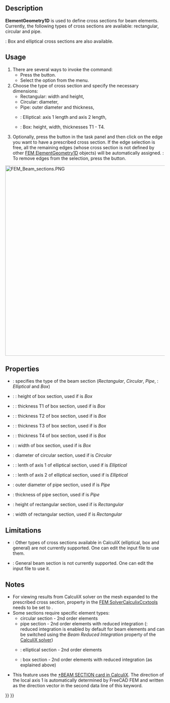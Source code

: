 <languages/>

{{Docnav
|[[FEM_MaterialEditor|Material editor]]
|[[FEM_ElementRotation1D|Beam rotation]]
|[[FEM_Workbench|FEM]]
|IconL=FEM_MaterialEditor.svg
|IconR=FEM_ElementRotation1D.svg
|IconC=Workbench_FEM.svg
}}

{{GuiCommandContainer|
{{GuiCommand
|Name=FEM ElementGeometry1D
|MenuLocation=Model → Element Geometry → Beam Cross Section
|Workbenches=[[FEM_Workbench|FEM]]
|Shortcut={{KEY|C}} {{KEY|B}}
|SeeAlso=[[FEM_tutorial|FEM tutorial]]
}}
{{GuiCommandFemInfo
|Solvers=CalculiX, Mystran, Z88
}}
}}

==Description==

'''ElementGeometry1D''' is used to define cross sections for beam elements. Currently, the following types of cross sections are available: rectangular, circular and pipe.

{{VersionPlus|1.1}}: Box and elliptical cross sections are also available.

==Usage==

# There are several ways to invoke the command:
#* Press the {{Button|[[Image:FEM_ElementGeometry1D.svg|16px]] [[FEM_ElementGeometry1D|Beam Cross Section]]}} button.
#* Select the {{MenuCommand|Model → Element Geometry → [[Image:FEM_ElementGeometry1D.svg|16px]] Beam Cross Section}} option from the menu.
# Choose the type of cross section and specify the necessary dimensions:
#* Rectangular: width and height,
#* Circular: diameter,
#* Pipe: outer diameter and thickness,
#* {{VersionPlus|1.1}}: Elliptical: axis 1 length and axis 2 length,
#* {{VersionPlus|1.1}}: Box: height, width, thicknesses T1 - T4.
# Optionally, press the {{Button|Add}} button in the task panel and then click on the edge you want to have a prescribed cross section. If the edge selection is free, all the remaining edges (whose cross section is not defined by other [[FEM_ElementGeometry1D|FEM ElementGeometry1D]] objects) will be automatically assigned. {{Version|1.1}}: To remove edges from the selection, press the {{Button|Remove}} button.

[[Image:FEM_Beam_sections.PNG|600px]]
{{Caption|Beam section types, local axes used by CalculiX and dimensions specified in FreeCAD FEM}}

==Properties==

* {{PropertyData|Section Type}}: specifies the type of the beam section (''Rectangular'', ''Circular'', ''Pipe'', {{VersionPlus|1.1}}: ''Elliptical'' and ''Box'')
* {{VersionPlus|1.1}}: {{PropertyData|Box Height}}: height of box section, used if {{PropertyData|Section Type}} is ''Box''
* {{VersionPlus|1.1}}: {{PropertyData|Box T1}}: thickness T1 of box section, used if {{PropertyData|Section Type}} is ''Box''
* {{VersionPlus|1.1}}: {{PropertyData|Box T2}}: thickness T2 of box section, used if {{PropertyData|Section Type}} is ''Box''
* {{VersionPlus|1.1}}: {{PropertyData|Box T3}}: thickness T3 of box section, used if {{PropertyData|Section Type}} is ''Box''
* {{VersionPlus|1.1}}: {{PropertyData|Box T4}}: thickness T4 of box section, used if {{PropertyData|Section Type}} is ''Box''
* {{VersionPlus|1.1}}: {{PropertyData|Box Width}}: width of box section, used if {{PropertyData|Section Type}} is ''Box''
* {{PropertyData|Circ Diameter}}: diameter of circular section, used if {{PropertyData|Section Type}} is ''Circular''
* {{VersionPlus|1.1}}: {{PropertyData|Axis 1 Length}}: lenth of axis 1 of elliptical section, used if {{PropertyData|Section Type}} is ''Elliptical''
* {{VersionPlus|1.1}}: {{PropertyData|Axis 2 Length}}: lenth of axis 2 of elliptical section, used if {{PropertyData|Section Type}} is ''Elliptical''
* {{PropertyData|Pipe Diameter}}: outer diameter of pipe section, used if {{PropertyData|Section Type}} is ''Pipe''
* {{PropertyData|Pipe Thickness}}: thickness of pipe section, used if {{PropertyData|Section Type}} is ''Pipe''
* {{PropertyData|Rect Height}}: height of rectangular section, used if {{PropertyData|Section Type}} is ''Rectangular''
* {{PropertyData|Rect Width}}: width of rectangular section, used if {{PropertyData|Section Type}} is ''Rectangular''

==Limitations==

* {{VersionMinus|1.0}}: Other types of cross sections available in CalculiX (elliptical, box and general) are not currently supported. One can edit the input file to use them.
* {{VersionPlus|1.1}}: General beam section is not currently supported. One can edit the input file to use it.

==Notes==

* For viewing results from CalculiX solver on the mesh expanded to the prescribed cross section, property {{incode|Beam Shell Result Output 3D}} in the [[FEM_SolverCalculixCcxtools|FEM SolverCalculixCcxtools]] needs to be set to {{incode|True}}.
* Some sections require specific element types:
** circular section - 2nd order elements
** pipe section - 2nd order elements with reduced integration ({{Version|1.0}}: reduced integration is enabled by default for beam elements and can be switched using the ''Beam Reduced Integration'' property of the [[FEM_SolverCalculixCcxtools|CalculiX solver]])
** {{VersionPlus|1.1}}: elliptical section - 2nd order elements
** {{VersionPlus|1.1}}: box section - 2nd order elements with reduced integration (as explained above)
* This feature uses the [https://web.mit.edu/calculix_v2.7/CalculiX/ccx_2.7/doc/ccx/node162.html *BEAM SECTION card in CalculiX]. The direction of the local axis 1 is automatically determined by FreeCAD FEM and written as the direction vector in the second data line of this keyword. 


{{Docnav
|[[FEM_MaterialEditor|Material editor]]
|[[FEM_ElementRotation1D|Beam rotation]]
|[[FEM_Workbench|FEM]]
|IconL=FEM_MaterialEditor.svg
|IconR=FEM_ElementRotation1D.svg
|IconC=Workbench_FEM.svg
}}

{{FEM Tools navi{{#translation:}}}}
{{Userdocnavi{{#translation:}}}}